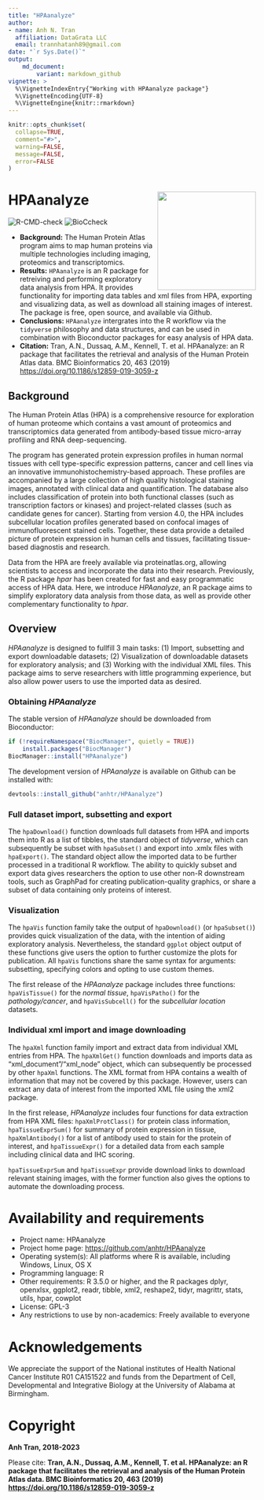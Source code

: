 ```yaml
---
title: "HPAanalyze"
author:
- name: Anh N. Tran
  affiliation: DataGrata LLC
  email: trannhatanh89@gmail.com
date: "`r Sys.Date()`"
output: 
    md_document:
        variant: markdown_github
vignette: >
  %\VignetteIndexEntry{"Working with HPAanalyze package"}
  %\VignetteEncoding{UTF-8}
  %\VignetteEngine{knitr::rmarkdown}
---
```


```r
knitr::opts_chunk$set(
  collapse=TRUE,
  comment="#>",
  warning=FALSE,
  message=FALSE,
  error=FALSE
)
```

# HPAanalyze <img src="vignettes/figures/hex.png" align="right" height="200px"/>

![R-CMD-check](https://github.com/anhtr/HPAanalyze/actions/workflows/R-CMD-check.yaml/badge.svg) ![BioCcheck](https://github.com/anhtr/HPAanalyze/actions/workflows/check-bioc.yml/badge.svg)

-   **Background:** The Human Protein Atlas program aims to map human proteins via multiple technologies including imaging, proteomics and transcriptomics.
-   **Results:** `HPAanalyze` is an R package for retreiving and performing exploratory data analysis from HPA. It provides functionality for importing data tables and xml files from HPA, exporting and visualizing data, as well as download all staining images of interest. The package is free, open source, and available via Github.
-   **Conclusions:** `HPAanalyze` intergrates into the R workflow via the `tidyverse` philosophy and data structures, and can be used in combination with Bioconductor packages for easy analysis of HPA data.\
-   **Citation:** Tran, A.N., Dussaq, A.M., Kennell, T. et al. HPAanalyze: an R package that facilitates the retrieval and analysis of the Human Protein Atlas data. BMC Bioinformatics 20, 463 (2019) <https://doi.org/10.1186/s12859-019-3059-z>

## Background

The Human Protein Atlas (HPA) is a comprehensive resource for exploration of human proteome which contains a vast amount of proteomics and transcriptomics data generated from antibody-based tissue micro-array profiling and RNA deep-sequencing.

The program has generated protein expression profiles in human normal tissues with cell type-specific expression patterns, cancer and cell lines via an innovative immunohistochemistry-based approach. These profiles are accompanied by a large collection of high quality histological staining images, annotated with clinical data and quantification. The database also includes classification of protein into both functional classes (such as transcription factors or kinases) and project-related classes (such as candidate genes for cancer). Starting from version 4.0, the HPA includes subcellular location profiles generated based on confocal images of immunofluorescent stained cells. Together, these data provide a detailed picture of protein expression in human cells and tissues, facilitating tissue-based diagnostis and research.

Data from the HPA are freely available via proteinatlas.org, allowing scientists to access and incorporate the data into their research. Previously, the R package *hpar* has been created for fast and easy programmatic access of HPA data. Here, we introduce *HPAanalyze*, an R package aims to simplify exploratory data analysis from those data, as well as provide other complementary functionality to *hpar*.

## Overview

*HPAanalyze* is designed to fullfill 3 main tasks: (1) Import, subsetting and export downloadable datasets; (2) Visualization of downloadable datasets for exploratory analysis; and (3) Working with the individual XML files. This package aims to serve researchers with little programming experience, but also allow power users to use the imported data as desired.

### Obtaining *HPAanalyze*

The stable version of *HPAanalyze* should be downloaded from Bioconductor:

```r
if (!requireNamespace("BiocManager", quietly = TRUE))
    install.packages("BiocManager")
BiocManager::install("HPAanalyze")
```

The development version of *HPAanalyze* is available on Github can be installed with:

```r
devtools::install_github("anhtr/HPAanalyze")
```

### Full dataset import, subsetting and export

The `hpaDownload()` function downloads full datasets from HPA and imports them into R as a list of tibbles, the standard object of *tidyverse*, which can subsequently be subset with `hpaSubset()` and export into .xmlx files with `hpaExport()`. The standard object allow the imported data to be further processed in a traditional R workflow. The ability to quickly subset and export data gives researchers the option to use other non-R downstream tools, such as GraphPad for creating publication-quality graphics, or share a subset of data containing only proteins of interest.

### Visualization

The `hpaVis` function family take the output of `hpaDownload()` (or `hpaSubset()`) provides quick visualization of the data, with the intention of aiding exploratory analysis. Nevertheless, the standard `ggplot` object output of these functions give users the option to further customize the plots for publication. All `hpaVis` functions share the same syntax for arguments: subsetting, specifying colors and opting to use custom themes.

The first release of the *HPAanalyze* package includes three functions: `hpaVisTissue()` for the *normal tissue*, `hpaVisPatho()` for the *pathology/cancer*, and `hpaVisSubcell()` for the *subcellular location* datasets.

### Individual xml import and image downloading

The `hpaXml` function family import and extract data from individual XML entries from HPA. The `hpaXmlGet()` function downloads and imports data as "xml_document"/"xml_node" object, which can subsequently be processed by other `hpaXml` functions. The XML format from HPA contains a wealth of information that may not be covered by this package. However, users can extract any data of interest from the imported XML file using the xml2 package.

In the first release, *HPAanalyze* includes four functions for data extraction from HPA XML files: `hpaXmlProtClass()` for protein class information, `hpaTissueExprSum()` for summary of protein expression in tissue, `hpaXmlAntibody()` for a list of antibody used to stain for the protein of interest, and `hpaTissueExpr()` for a detailed data from each sample including clinical data and IHC scoring.

`hpaTissueExprSum` and `hpaTissueExpr` provide download links to download relevant staining images, with the former function also gives the options to automate the downloading process.

# Availability and requirements

-   Project name: HPAanalyze
-   Project home page: <https://github.com/anhtr/HPAanalyze>
-   Operating system(s): All platforms where R is available, including Windows, Linux, OS X
-   Programming language: R
-   Other requirements: R 3.5.0 or higher, and the R packages dplyr, openxlsx, ggplot2, readr, tibble, xml2, reshape2, tidyr, magrittr, stats, utils, hpar, cowplot
-   License: GPL-3
-   Any restrictions to use by non-academics: Freely available to everyone

# Acknowledgements

We appreciate the support of the National institutes of Health National Cancer Institute R01 CA151522 and funds from the Department of Cell, Developmental and Integrative Biology at the University of Alabama at Birmingham.

# Copyright

**Anh Tran, 2018-2023**

Please cite: **Tran, A.N., Dussaq, A.M., Kennell, T. et al. HPAanalyze: an R package that facilitates the retrieval and analysis of the Human Protein Atlas data. BMC Bioinformatics 20, 463 (2019) <https://doi.org/10.1186/s12859-019-3059-z>**

